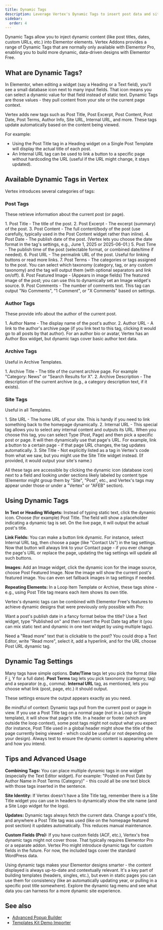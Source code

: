```yaml
---
title: Dynamic Tags
description: Leverage Vertex's Dynamic Tags to insert post data and site information (title, dates, author, etc.) into Elementor designs dynamically.
sidebar:
  order: 4
---
```


Dynamic Tags allow you to inject dynamic content (like post titles, dates, custom URLs, etc.) into Elementor elements. Vertex Addons provides a range of Dynamic Tags that are normally only available with Elementor Pro, enabling you to build more dynamic, data-driven designs with Elementor Free.

## What are Dynamic Tags?

In Elementor, when editing a widget (say a Heading or a Text field), you'll see a small database icon next to many input fields. That icon means you can select a dynamic value for that field instead of static text. Dynamic Tags are those values - they pull content from your site or the current page context.

Vertex adds new tags such as Post Title, Post Excerpt, Post Content, Post Date, Post Terms, Author Info, Site URL, Internal URL, and more. These tags update automatically based on the content being viewed.

For example:

- Using the Post Title tag in a Heading widget on a Single Post Template will display the actual title of each post.
- An Internal URL tag can be used to link a button to a specific page without hardcoding the URL (useful if the URL might change, it stays updated).

## Available Dynamic Tags in Vertex

Vertex introduces several categories of tags:

### Post Tags

These retrieve information about the current post (or page).

<Steps>
1. Post Title - The title of the post.
2. Post Excerpt - The excerpt (summary) of the post.
3. Post Content - The full content/body of the post (use carefully, typically used in the Post Content widget rather than inline).
4. Post Date - The publish date of the post. (Vertex lets you choose the date format in the tag's settings, e.g., June 1, 2025 or 2025-06-01.)
5. Post Time - The publish time of the post (selectable format, or combined date/time if needed).
6. Post URL - The permalink URL of the post. Useful for linking buttons or read more links.
7. Post Terms - The categories or tags assigned to the post. You can select which taxonomy (category, tag, or any custom taxonomy) and the tag will output them (with optional separators and link on/off).
8. Post Featured Image - (Appears in image fields) The featured image of the post; you can use this to dynamically set an Image widget's source.
9. Post Comments - The number of comments text. This tag can output "No Comments", "1 Comment", or "X Comments" based on settings.
</Steps>

### Author Tags

These provide info about the author of the current post.

<Steps>
1. Author Name - The display name of the post's author.
2. Author URL - A link to the author's archive page (if you link text to this tag, clicking it would go to all posts by that author).
For an author bio or avatar, Vertex has an Author Box widget, but dynamic tags cover basic author text data.
</Steps>

### Archive Tags

Useful in Archive Templates.

<Steps>
1. Archive Title - The title of the current archive page. For example "Category: News" or "Search Results for X".
2. Archive Description - The description of the current archive (e.g., a category description text, if it exists).
</Steps>

### Site Tags

Useful in all Templates.

<Steps>
1. Site URL - The home URL of your site. This is handy if you need to link something back to the homepage dynamically.
2. Internal URL - This special tag allows you to select any internal content and outputs its URL. When you choose this tag, you can select Type (Post, Page) and then pick a specific post or page. It will then dynamically use that page's URL. For example, link a button to a certain page - if that page URL changes, the tag updates automatically.
3. Site Title - Not explicitly listed as a tag in Vertex's code from what we saw, but you might use the Site Title widget instead. (If provided, it would output your site's name.)
</Steps>

All these tags are accessible by clicking the dynamic icon (database icon) next to a field and looking under sections likely labeled by content type (Elementor might group them by "Site", "Post", etc., and Vertex's tags may appear under those or under a "Vertex" or "AFEB" section).

## Using Dynamic Tags

**In Text or Heading Widgets:** Instead of typing static text, click the dynamic icon. Choose (for example) Post Title. The field will show a placeholder indicating a dynamic tag is set. On the live page, it will output the actual post's title.

**Link Fields:** You can make a button link dynamic. For instance, select Internal URL tag, then choose a page (like "Contact Us") in the tag settings. Now that button will always link to your Contact page - if you ever change the page's URL or replace the page, updating the tag settings will update all such buttons.

**Images:** Add an Image widget, click the dynamic icon for the image source, choose Post Featured Image. Now the image will show the current post's featured image. You can even set fallback images in tag settings if needed.

**Repeating Elements:** In a Loop Item Template or Archive, these tags shine - e.g., using Post Title tag means each item shows its own title.

Vertex's dynamic tags can be combined with Elementor Free's features to achieve dynamic designs that were previously only possible with Pro:

Want a post's publish date in a fancy format below the title? Use a Text widget, type "Published on" and then insert the Post Date tag after it (you can mix static text and dynamic in one text widget by using multiple tags).

Need a "Read more" text that is clickable to the post? You could drop a Text Editor, write "Read more", select it, add a hyperlink, and for the URL choose Post URL dynamic tag.

## Dynamic Tag Settings

Many tags have simple options. **Date/Time** tags let you pick the format (like F j, Y for a full date). **Post Terms** tag lets you pick taxonomy (category, tag) and a separator (e.g., comma). **Internal URL** tag, as mentioned, lets you choose what link (post, page, etc.) it should output.

These settings ensure the output appears exactly as you need.

<Aside type="caution">Be mindful of context: Dynamic tags pull from the current post or page in view. If you use a Post Title tag on a normal page (not in a Loop or Single template), it will show that page's title. In a header or footer (which are outside the loop context), some post tags might not output what you expect (for instance, Post Title used in a global header might show the title of the page currently being viewed - which could be useful or not depending on your design). Always test to ensure the dynamic content is appearing where and how you intend.</Aside>

## Tips and Advanced Usage

**Combining Tags:** You can place multiple dynamic tags in one widget (especially the Text Editor widget). For example: "Posted on Post Date by Author Name in Post Terms (Category)" - this could all be one text block with those tags inserted in the sentence.

**Site Identity:** If Vertex doesn't have a Site Title tag, remember there is a Site Title widget you can use in headers to dynamically show the site name (and a Site Logo widget for the logo).

**Updates:** Dynamic tags always fetch the current data. Change a post's title, and anywhere a Post Title tag was used (like on the homepage featured post section) it updates automatically. This reduces manual maintenance.

**Custom Fields (Pro):** If you have custom fields (ACF, etc.), Vertex's free dynamic tags might not cover those. That typically requires Elementor Pro or a separate addon. Vertex Pro might introduce dynamic tags for custom fields in the future. For now, the included tags cover the standard WordPress data.

Using dynamic tags makes your Elementor designs smarter - the content displayed is always up-to-date and contextually relevant. It's a key part of building templates (headers, singles, etc.), but even in static pages you can use them for consistency (like an automatically updating year, or pulling in a specific post title somewhere). Explore the dynamic tag menu and see what data you can harness for a more dynamic site experience.


## See also

- [Advanced Popup Builder](/vertex/advanced-features/advanced-popup-builder/)
- [Templates Kit Demo Importer](/vertex/advanced-features/templates-kit-demo-importer/)
